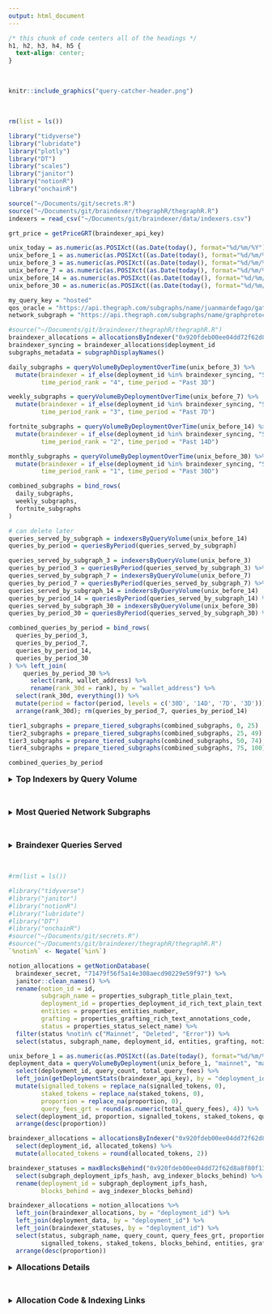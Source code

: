 ```yaml
---
output: html_document
---
```


```css
/* this chunk of code centers all of the headings */
h1, h2, h3, h4, h5 {
  text-align: center;
}
```

<br>

```r
knitr::include_graphics("query-catcher-header.png")
```

<br>

```r
rm(list = ls())

library("tidyverse")
library("lubridate")
library("plotly")
library("DT")
library("scales")
library("janitor")
library("notionR")
library("onchainR")

source("~/Documents/git/secrets.R")
source("~/Documents/git/braindexer/thegraphR/thegraphR.R")
indexers = read_csv("~/Documents/git/braindexer/data/indexers.csv")

grt_price = getPriceGRT(braindexer_api_key)

unix_today = as.numeric(as.POSIXct((as.Date(today(), format="%d/%m/%Y")), format="%Y-%m-%d"))
unix_before_1 = as.numeric(as.POSIXct((as.Date(today(), format="%d/%m/%Y") - 1), format="%Y-%m-%d"))
unix_before_3 = as.numeric(as.POSIXct((as.Date(today(), format="%d/%m/%Y") - 3), format="%Y-%m-%d"))
unix_before_7 = as.numeric(as.POSIXct((as.Date(today(), format="%d/%m/%Y") - 7), format="%Y-%m-%d"))
unix_before_14 = as.numeric(as.POSIXct((as.Date(today(), format="%d/%m/%Y") - 14), format="%Y-%m-%d"))
unix_before_30 = as.numeric(as.POSIXct((as.Date(today(), format="%d/%m/%Y") - 30), format="%Y-%m-%d"))

my_query_key = "hosted"
qos_oracle = "https://api.thegraph.com/subgraphs/name/juanmardefago/gateway-qos-oracle"
network_subgraph = "https://api.thegraph.com/subgraphs/name/graphprotocol/graph-network-arbitrum"

#source("~/Documents/git/braindexer/thegraphR/thegraphR.R")
braindexer_allocations = allocationsByIndexer("0x920fdeb00ee04dd72f62d8a8f80f13c82ef76c1e")
braindexer_syncing = braindexer_allocations$deployment_id
subgraphs_metadata = subgraphDisplayNames()

daily_subgraphs = queryVolumeByDeploymentOverTime(unix_before_3) %>% 
  mutate(braindexer = if_else(deployment_id %in% braindexer_syncing, "Syncing", "Not Syncing"),
         time_period_rank = "4", time_period = "Past 3D") 

weekly_subgraphs = queryVolumeByDeploymentOverTime(unix_before_7) %>% 
  mutate(braindexer = if_else(deployment_id %in% braindexer_syncing, "Syncing", "Not Syncing"),
         time_period_rank = "3", time_period = "Past 7D") 

fortnite_subgraphs = queryVolumeByDeploymentOverTime(unix_before_14) %>% 
  mutate(braindexer = if_else(deployment_id %in% braindexer_syncing, "Syncing", "Not Syncing"),
         time_period_rank = "2", time_period = "Past 14D")

monthly_subgraphs = queryVolumeByDeploymentOverTime(unix_before_30) %>% 
  mutate(braindexer = if_else(deployment_id %in% braindexer_syncing, "Syncing", "Not Syncing"),
         time_period_rank = "1", time_period = "Past 30D")

combined_subgraphs = bind_rows(
  daily_subgraphs, 
  weekly_subgraphs,
  fortnite_subgraphs
)

# can delete later 
queries_served_by_subgraph = indexersByQueryVolume(unix_before_14)
queries_by_period = queriesByPeriod(queries_served_by_subgraph)

queries_served_by_subgraph_3 = indexersByQueryVolume(unix_before_3) 
queries_by_period_3 = queriesByPeriod(queries_served_by_subgraph_3) %>% mutate(period = "3D")
queries_served_by_subgraph_7 = indexersByQueryVolume(unix_before_7) 
queries_by_period_7 = queriesByPeriod(queries_served_by_subgraph_7) %>% mutate(period = "7D")
queries_served_by_subgraph_14 = indexersByQueryVolume(unix_before_14) 
queries_by_period_14 = queriesByPeriod(queries_served_by_subgraph_14) %>% mutate(period = "14D")
queries_served_by_subgraph_30 = indexersByQueryVolume(unix_before_30)
queries_by_period_30 = queriesByPeriod(queries_served_by_subgraph_30) %>% mutate(period = "30D")

combined_queries_by_period = bind_rows(
  queries_by_period_3, 
  queries_by_period_7,
  queries_by_period_14,
  queries_by_period_30
) %>% left_join(
    queries_by_period_30 %>% 
      select(rank, wallet_address) %>% 
      rename(rank_30d = rank), by = "wallet_address") %>% 
  select(rank_30d, everything()) %>% 
  mutate(period = factor(period, levels = c('30D', '14D', '7D', '3D'))) %>% 
  arrange(rank_30d); rm(queries_by_period_7, queries_by_period_14)

tier1_subgraphs = prepare_tiered_subgraphs(combined_subgraphs, 0, 25)
tier2_subgraphs = prepare_tiered_subgraphs(combined_subgraphs, 25, 49)
tier3_subgraphs = prepare_tiered_subgraphs(combined_subgraphs, 50, 74)
tier4_subgraphs = prepare_tiered_subgraphs(combined_subgraphs, 75, 100)

combined_queries_by_period
```

<details>
  <br>
  <summary><font size="3"> **Top Indexers by Query Volume** </font></summary>
```r
upgrade_indexer = "0xbdfb5ee5a2abf4fc7bb1bd1221067aef7f9de491"

indexers_plot = combined_queries_by_period %>% 
  left_join(indexers, by = "wallet_address") %>% 
  mutate(indexer_name = replace_na(indexer_name, "Unknown Indexer"),
         indexer_name = if_else(wallet_address == upgrade_indexer, 
                                "Upgrade Indexer", indexer_name)) %>% 
  group_by(indexer_name, period) %>% 
  summarise(queries_served = sum(queries_served),
            subgraphs_served = sum(subgraphs_served)) 

indexers_rank30d = indexers_plot %>% 
  filter(period == "30D") %>% 
  arrange(desc(queries_served)) 

indexers_rank30d$rank_30d <-  rank(-indexers_rank30d$queries_served)

indexers_plot = indexers_plot %>%
  left_join(indexers_rank30d %>% select(rank_30d, indexer_name), by = "indexer_name") %>% 
  filter(rank_30d < 26) %>% 
  arrange(rank_30d) %>% 
  #left_join(indexers %>% group_by(), by = "indexer_name") %>% 
  mutate(indexer_name = str_replace_all(indexer_name, "Braindexer", "🧠 Braindexer"),
         indexer_name = fct_reorder(indexer_name, rank_30d)) %>% 
  ggplot(aes(fill=period, x=fct_reorder(indexer_name, rank_30d), y=queries_served, group = period,
             text=paste0('Indexer: ', indexer_name, 
                         #'<br>Wallet: ', wallet_address, 
                         '<br>',period,' Rank: ', rank_30d, 
                         '<br>',period,' Queries: ', format(queries_served, nsmall=0, big.mark=","),
                         '<br>',period,' Subgraphs Served: ', subgraphs_served))) + 
  geom_bar(stat="identity", width = 0.5, position = position_dodge(width=0.7)) +
  #geom_segment(aes(x=wallet_address, xend=wallet_address, y=0, yend=queries_served), linewidth = 1.2) +
  #geom_point(size=2, alpha=1, stroke=1) +
  theme_minimal() +
  theme(panel.background = element_rect(
        fill = "white", colour = "white", size = 0.5, linetype = "solid"),
        plot.title = element_text(size=14, face="bold", hjust=0.5),
        axis.title.x = element_blank(),
        axis.title.y = element_text(size=6, family = "Arial", colour="#000000"),
        axis.text.x = element_text(size=7, angle = 45, vjust = 0.5, hjust=1),
        axis.text.y = element_text(size=6, family = "Arial", colour="#000000"),
        legend.position = "none") +
   labs(title="The Graph's Indexers - Queries Served (Top 25 - Past 30D)", 
        y = "Queries Served by Indexer (Past 30D)") +
   scale_fill_manual(values=c("#054C70", "#00CED4", "#089DEA", "#E9A1C9")) +
   scale_y_continuous(labels = comma)
ggplotly(indexers_plot, tooltip = c("text")) 
```

```r
queries_table_3 = queries_by_period_3 %>% 
  mutate(queries_3d = str_c(format(queries_served, nsmall=0, big.mark=","),
                             " (",subgraphs_served,")"),
         fees_3d = paste0(
           "USD: $",format(round(query_fees_grt*grt_price, 2), nsmall=0, big.mark=","), "\n",
           "GRT: ",format(round(query_fees_grt, 2), nsmall=0, big.mark=","))) %>% 
  select(wallet_address, queries_3d, fees_3d)

queries_table_30 = queries_by_period_30 %>% 
  mutate(queries_30d = str_c(format(queries_served, nsmall=0, big.mark=","),
                             " (",subgraphs_served,")"),
         fees_30d = paste0(
           "USD: $",format(round(query_fees_grt*grt_price, 2), nsmall=0, big.mark=","), "\n",
           "GRT: ",format(round(query_fees_grt, 2), nsmall=0, big.mark=","))) %>% 
  select(rank, wallet_address, queries_30d, fees_30d)

datatable(queries_table_30 %>% 
  left_join(queries_table_3, by = "wallet_address") %>% 
  left_join(indexers, by = "wallet_address") %>% 
  distinct(rank, indexer_name, queries_30d, fees_30d, queries_3d, fees_3d) %>% 
  mutate(indexer_name = str_replace_all(indexer_name, "Braindexer", "🧠 Braindexer")) %>% 
  #select(rank, indexer_name, queries_3d, fees_3d, queries_30d, fees_30d) %>% 
  arrange(rank), 
          caption = "Top Indexers Serving Queries over Past 30 Days", 
          rownames = FALSE,  options = list(pageLength = 15))
```
</details>
<br>

<details>
  <br>
  <summary><font size="3"> **Most Queried Network Subgraphs** </font></summary>
```r
combined_plots = tier1_subgraphs %>% 
  ggplot(aes(fill=time_period_rank, x=display_name, y=query_count, #color=braindexer,
             text=paste('Subgraph:', display_name, 
                        '<br>Query Rank:', period_rank, 
                        '<br>Time Period:', time_period, 
                        '<br>Period Queries:', format(query_count, nsmall=0, big.mark=","),
                        '<br>Success rate:', success_rate, '<br>Avg latency:', avg_latency, "ms"))) +
  geom_bar(stat="identity", width = 0.5, position = position_dodge(width=0.7)) +
  theme_minimal() +
  theme(plot.title = element_text(size=14, face="bold", hjust=0.5),
        plot.subtitle = element_text(size=11, hjust=0.5),
        axis.title.x=element_blank(),
        axis.text.x = element_text(angle = 45, vjust = 0.5, hjust=1),
        legend.position = "none") +
  ggtitle("Top Graph Network Subgraphs by Query Volume (Past 14D - Top 25)") + 
  ylab("Number of Queries") +
  scale_fill_manual(values=c("#054C70", "#089DEA", "#E9A1C9")) + 
  scale_y_continuous(labels = comma)
ggplotly(combined_plots, tooltip = c("text")) 
```

```r
tiered_subgraphs = bind_rows(tier1_subgraphs, tier2_subgraphs, tier3_subgraphs, tier4_subgraphs) %>%
  arrange(time_period_rank, chart_rank)

datatable(tiered_subgraphs %>% 
            mutate(query_count = format(query_count, nsmall=0, big.mark=","),
                   success_rate = success_rate,
                   avg_latency = str_c(avg_latency, " ms"),
                   display_name = str_replace_all(display_name, " 🧠", ""),
                   display_name = if_else(braindexer == "Syncing", 
                                          str_c("🧠 ", display_name), display_name),
                   display_name = replace_na(display_name, "♻️ Deprecated")) %>% 
            select(time_period, everything(), -chart_rank, -period_rank, -time_period_rank, -braindexer), 
            caption = "Top Graph Network Subgraphs by Query Volume (Past 14 Days)", 
            rownames = FALSE)
```

**Search Subgraphs:** [Graphscan](https://arbitrum.graphscan.io/#subgraphs) | [Graph Explorer](https://thegraph.com/explorer) | [GraphSeer](https://beta.graphseer.com/)
<br>
<br>

<details>
  <br>
  <summary><font size="3"> **Most Queried Network Subgraphs (Last 3D)** </font></summary>
  
```r
last_3D_data = combined_subgraphs %>% 
  filter(time_period == "Past 3D") %>% 
  mutate(display_name = if_else(is.na(display_name), 
                                str_c(substr(deployment_id, 1, 4),"-",
                                      str_sub(deployment_id,-4,-1)), display_name),
         display_name = if_else(braindexer == "Syncing", str_c(display_name," 🧠"), display_name), 
         display_name = fct_reorder(display_name, rank)) 

last_3D_plots = last_3D_data %>% 
  filter(rank < 40) %>% 
  ggplot(aes(fill=time_period_rank, x=display_name, y=query_count, #color=braindexer,
             text=paste('Subgraph:', display_name, 
                        '<br>Query Rank:', rank, 
                        '<br>Time Period:', time_period, 
                        '<br>Period Queries:', format(query_count, nsmall=0, big.mark=","),
                        '<br>Success rate:', success_rate, 
                        '<br>Avg latency:', avg_latency, "ms"))) +
  geom_bar(stat="identity", width = 0.5, position = position_dodge(width=0.7)) +
  theme_minimal() +
  theme(plot.title = element_text(size=14, face="bold", hjust=0.5),
        plot.subtitle = element_text(size=11, hjust=0.5),
        axis.title.x=element_blank(),
        axis.text.x = element_text(angle = 45, vjust = 0.5, hjust=1),
        legend.position = "none") +
  ggtitle("Top Graph Network Subgraphs by Query Volume (Past 3D - Top 40)") + 
  ylab("Number of Queries") +
  scale_fill_manual(values=c("#E9A1C9")) + 
  scale_y_continuous(labels = comma)
ggplotly(last_3D_plots, tooltip = c("text")) 
```

```r
datatable(last_3D_data %>% 
            mutate(query_count = format(query_count, nsmall=0, big.mark=","),
                   success_rate = success_rate,
                   avg_latency = str_c(avg_latency, " ms"),
                   display_name = str_replace_all(display_name, " 🧠", ""),
                   display_name = if_else(braindexer == "Syncing", str_c("🧠 ", display_name), display_name),
                   display_name = replace_na(display_name, "♻️ Deprecated")) %>% 
            select(rank, display_name, query_count, success_rate, avg_latency, deployment_id), 
            caption = "Top Network Subgraphs by Query Volume (Past 3 Days)", 
            rownames = FALSE)
```

</details>
<br>

<details>
  <br>
  <summary><font size="3"> **Most Queried Network Subgraphs (Last 30D - Tiers 2-4)** </font></summary>
  
```r
combined_plots = tier2_subgraphs %>% 
  ggplot(aes(fill=time_period_rank, x=display_name, y=query_count, #color=braindexer,
             text=paste('Subgraph:', display_name, 
                        '<br>Query Rank:', period_rank, 
                        '<br>Time Period:', time_period, 
                        '<br>Period Queries:', format(query_count, nsmall=0, big.mark=","),
                        '<br>Success rate:', success_rate, '<br>Avg latency:', avg_latency, "ms"))) +
  geom_bar(stat="identity", width = 0.5, position = position_dodge(width=0.7)) +
  theme_minimal() +
  theme(plot.title = element_text(size=14, face="bold", hjust=0.5),
        plot.subtitle = element_text(size=11, hjust=0.5),
        axis.title.x=element_blank(),
        axis.text.x = element_text(angle = 45, vjust = 0.5, hjust=1),
        legend.position = "none") +
  ggtitle("Top Graph Network Subgraphs by Query Volume (Past 14D - Rank 26-50)") + 
  ylab("Number of Queries") +
  scale_fill_manual(values=c("#054C70", "#089DEA", "#E9A1C9")) + 
  scale_y_continuous(labels = comma)
ggplotly(combined_plots, tooltip = c("text")) 
```

```r
combined_plots = tier3_subgraphs %>% 
  ggplot(aes(fill=time_period_rank, x=display_name, y=query_count, #color=braindexer,
             text=paste('Subgraph:', display_name, 
                        '<br>Query Rank:', period_rank, 
                        '<br>Time Period:', time_period, 
                        '<br>Period Queries:', format(query_count, nsmall=0, big.mark=","),
                        '<br>Success rate:', success_rate, '<br>Avg latency:', avg_latency, "ms"))) +
  geom_bar(stat="identity", width = 0.5, position = position_dodge(width=0.7)) +
  theme_minimal() +
  theme(plot.title = element_text(size=14, face="bold", hjust=0.5),
        plot.subtitle = element_text(size=11, hjust=0.5),
        axis.title.x=element_blank(),
        axis.text.x = element_text(angle = 45, vjust = 0.5, hjust=1),
        legend.position = "none") +
  ggtitle("Top Graph Network Subgraphs by Query Volume (Past 14D - Rank 50-75)") + 
  ylab("Number of Queries") +
  scale_fill_manual(values=c("#054C70", "#089DEA", "#E9A1C9")) + 
  scale_y_continuous(labels = comma)
ggplotly(combined_plots, tooltip = c("text")) 
```

```r
combined_plots = tier4_subgraphs %>% 
  ggplot(aes(fill=time_period_rank, x=display_name, y=query_count, #color=braindexer,
             text=paste('Subgraph:', display_name, 
                        '<br>Query Rank:', period_rank, 
                        '<br>Time Period:', time_period, 
                        '<br>Period Queries:', format(query_count, nsmall=0, big.mark=","),
                        '<br>Success rate:', success_rate, '<br>Avg latency:', avg_latency, "ms"))) +
  geom_bar(stat="identity", width = 0.5, position = position_dodge(width=0.7)) +
  theme_minimal() +
  theme(plot.title = element_text(size=14, face="bold", hjust=0.5),
        plot.subtitle = element_text(size=11, hjust=0.5),
        axis.title.x=element_blank(),
        axis.text.x = element_text(angle = 45, vjust = 0.5, hjust=1),
        legend.position = "none") +
  ggtitle("Top Graph Network Subgraphs by Query Volume (Past 14D - Rank 75-100)") + 
  ylab("Number of Queries") +
  scale_fill_manual(values=c("#054C70", "#089DEA", "#E9A1C9")) + 
  scale_y_continuous(labels = comma)
ggplotly(combined_plots, tooltip = c("text")) 
```

</details>



</details>
<br>



<details>
  <br>
  <summary><font size="3"> **Braindexer Queries Served** </font></summary>
```r

combined_queries_by_subgraph = bind_rows(
  queries_served_by_subgraph_3 %>% mutate(period = "3D"), 
  queries_served_by_subgraph_7 %>% mutate(period = "7D"),
  queries_served_by_subgraph_14 %>% mutate(period = "14D"),
  queries_served_by_subgraph_30 %>% mutate(period = "30D")
)

subgraph_totals = combined_queries_by_subgraph %>% 
  rename(deployment_id = subgraph_deployment_ipfs_hash) %>% 
  mutate(total_queries = as.numeric(queries_served),
         total_fees_grt = round(as.numeric(query_fees_grt),2),
         avg_query_fee = as.numeric(avg_query_fee)) %>% 
  group_by(deployment_id) %>% 
  summarize(indexers = n_distinct(wallet_address),
            total_queries = sum(total_queries),
            total_fees_grt = sum(total_fees_grt)) %>% 
  arrange(desc(total_queries)) 

braindexer_subgraphs = combined_queries_by_subgraph %>% 
  rename(deployment_id = subgraph_deployment_ipfs_hash) %>% 
  filter(wallet_address == "0x920fdeb00ee04dd72f62d8a8f80f13c82ef76c1e") %>% 
  mutate(queries_served = as.numeric(queries_served),
         query_fees_grt = round(as.numeric(query_fees_grt),2),
         avg_query_fee = as.numeric(avg_query_fee),
         wallet_address = if_else(
           wallet_address == "0x920fdeb00ee04dd72f62d8a8f80f13c82ef76c1e", 
           str_c("🧠 Braindexer Arbitrum Indexer (0x920-76c1e)"), wallet_address)) %>% 
  group_by(wallet_address, deployment_id, period) %>% 
  summarize(queries_served = sum(queries_served),
            query_fees_grt = sum(query_fees_grt),
            avg_query_fee = mean(avg_query_fee)) %>% 
  left_join(subgraphs_metadata, by = "deployment_id") %>% 
  rename(subgraphs = display_name) %>% 
  mutate(subgraphs = if_else(is.na(subgraphs), str_c(substr(deployment_id, 1, 5),
                                       "-",str_sub(deployment_id,-5,-1)), subgraphs)) %>% 
  select(wallet_address, subgraphs, queries_served, query_fees_grt, deployment_id, period)

braindexer_sync_count = as.character(count(braindexer_subgraphs)$n)
braindexer_query_count = as.character(format(sum(braindexer_subgraphs$queries_served), nsmall=0, big.mark=","))
braindexer_fees_count = as.character(round(sum(braindexer_subgraphs$query_fees_grt),2))
prc_of_network_queries = round(sum(braindexer_subgraphs$queries_served)/sum(subgraph_totals$total_queries)*100,2)

braindexer_table = braindexer_subgraphs %>% 
  left_join(subgraph_totals, by = "deployment_id") %>% 
  ungroup() %>% arrange(desc(query_fees_grt)) %>% 
  mutate(prc_served = round((queries_served/total_queries)*100,2),
         queries_served = format(queries_served, nsmall=0, big.mark=","),
         queries_served = str_c(queries_served, " (", prc_served ,"%)"),
         indexers = as.character(indexers),
         query_fees_grt = as.character(query_fees_grt),
         period = factor(period, levels = c('30D', '14D', '7D', '3D'))) %>% 
  select(wallet_address, subgraphs, queries_served, query_fees_grt, indexers, deployment_id, period) 

revSubstr <- function(x, start, stop) {
  x <- strsplit(x, "")
  sapply(x, 
         function(x) paste(rev(rev(x)[start:stop]), collapse = ""), 
         USE.NAMES = FALSE)
}

braindexer_queries = braindexer_table %>% 
  mutate(queries_served_num = sub("\\(.*", "", queries_served),
         queries_served_num = str_replace_all(queries_served_num, ",", ""),
         queries_served_num = as.numeric(queries_served_num),
         subgraphs = if_else(is.na(subgraphs), 
                             str_c(substr(deployment_id, start = 1, stop = 4),"-",
                                   revSubstr(deployment_id, start = 1, stop = 4)), subgraphs),
         subgraphs = fct_reorder(subgraphs, -queries_served_num)) %>% 
  select(subgraphs, queries_served, queries_served_num, deployment_id, period) %>% 
  ggplot(aes(x=subgraphs, y=queries_served_num, group=period, fill=period,
             text=paste('Subgraph: ', subgraphs, 
                        '<br>Deployment ID: ', deployment_id, 
                        '<br>Period: ', period, 
                        '<br>Queries Served: ', queries_served))) + 
  geom_bar(stat="identity", width = 0.5, position = position_dodge(width=0.7)) +
  theme_minimal() +
  theme(panel.background = element_rect(
        fill = "white", colour = "white", size = 0.5, linetype = "solid"),
        plot.title = element_text(size=14, face="bold", hjust=0.5),
        axis.title.x = element_blank(),
        axis.title.y = element_text(size=8, family = "Arial", colour="#000000"),
        axis.text.x = element_text(size=8, angle = 45, vjust = 0.5, hjust=1),
        axis.text.y = element_text(size=8, family = "Arial", colour="#000000"),
        legend.position = "none") +
   labs(title="Queries Served by Braindexer (Past 30D)", 
        y = "Queries Served by Braindexer (Past 30D)") +
  scale_fill_manual(values=c("30D" = "#054C70", 
                             "14D" = "#00CED4", 
                             "7D" = "#089DEA", 
                             "3D" = "#E9A1C9")) +
   scale_y_continuous(labels = comma)
ggplotly(braindexer_queries, tooltip = c("text")) 
```

```r
datatable(braindexer_table %>% 
            mutate(braindexer_subgraph = subgraphs,
                   query_fees = str_c(period,": ", query_fees_grt, " GRT")) %>% 
             arrange(desc(period), queries_served) %>%
            select(braindexer_subgraph, query_fees, indexers, deployment_id, -period, -query_fees_grt), 
          caption = "Queries Served by Braindexer (Past 30D)", 
          rownames = FALSE)
```
</details>
<br>

```r
#rm(list = ls())

#library("tidyverse")
#library("janitor")
#library("notionR")
#library("lubridate")
#library("DT")
#library("onchainR")
#source("~/Documents/git/secrets.R")
#source("~/Documents/git/braindexer/thegraphR/thegraphR.R")
`%notin%` <- Negate(`%in%`)

notion_allocations = getNotionDatabase(
  braindexer_secret, "71479f56f5a14e308aecd90229e59f97") %>% 
  janitor::clean_names() %>% 
  rename(notion_id = id,
         subgraph_name = properties_subgraph_title_plain_text,
         deployment_id = properties_deployment_id_rich_text_plain_text,
         entities = properties_entities_number,
         grafting = properties_grafting_rich_text_annotations_code,
         status = properties_status_select_name) %>% 
  filter(status %notin% c("Mainnet", "Deleted", "Error")) %>% 
  select(status, subgraph_name, deployment_id, entities, grafting, notion_id)

unix_before_1 = as.numeric(as.POSIXct((as.Date(today(), format="%d/%m/%Y") - 1), format="%Y-%m-%d"))
deployment_data = queryVolumeByDeployment(unix_before_1, "mainnet", "mainnet-arbitrum") %>% 
  select(deployment_id, query_count, total_query_fees) %>%
  left_join(getDeploymentStats(braindexer_api_key), by = "deployment_id") %>% 
  mutate(signalled_tokens = replace_na(signalled_tokens, 0),
         staked_tokens = replace_na(staked_tokens, 0),
         proportion = replace_na(proportion, 0),
         query_fees_grt = round(as.numeric(total_query_fees), 4)) %>% 
  select(deployment_id, proportion, signalled_tokens, staked_tokens, query_count, query_fees_grt) %>% 
  arrange(desc(proportion))

braindexer_allocations = allocationsByIndexer("0x920fdeb00ee04dd72f62d8a8f80f13c82ef76c1e") %>% 
  select(deployment_id, allocated_tokens) %>% 
  mutate(allocated_tokens = round(allocated_tokens, 2))

braindexer_statuses = maxBlocksBehind("0x920fdeb00ee04dd72f62d8a8f80f13c82ef76c1e", unix_before_1) %>% 
  select(subgraph_deployment_ipfs_hash, avg_indexer_blocks_behind) %>% 
  rename(deployment_id = subgraph_deployment_ipfs_hash,
         blocks_behind = avg_indexer_blocks_behind) 

braindexer_allocations = notion_allocations %>% 
  left_join(braindexer_allocations, by = "deployment_id") %>% 
  left_join(deployment_data, by = "deployment_id") %>% 
  left_join(braindexer_statuses, by = "deployment_id") %>% 
  select(status, subgraph_name, query_count, query_fees_grt, proportion, allocated_tokens,  
         signalled_tokens, staked_tokens, blocks_behind, entities, grafting, deployment_id, notion_id) %>% 
  arrange(desc(proportion))
```

<details>
    <br>
    <summary><font size="3"> **Allocations Details** </font></summary>

**Current Braindexer Allocations**

```r
braindexer_summary = braindexer_allocations %>% 
  mutate(status = if_else(blocks_behind < 2, "🟢", status),
         status = if_else(blocks_behind < 5 & blocks_behind > 2, "🟡", status),
         status = if_else(blocks_behind > 5, "🔴", status),
         status = if_else(status %notin% c("🟢","🟡","🔴"), "🔎", status)) %>% 
  select(status, subgraph_name, proportion, allocated_tokens, 
         query_count, query_fees_grt, deployment_id) %>% 
  arrange(desc(allocated_tokens), desc(query_count))
            
datatable(braindexer_summary %>% select(-deployment_id), 
          caption = "Current Braindexer Allocations", rownames = FALSE)
```

**New/Proposed Braindexer Allocations**

```r
# proportion = (signalled_tokens)/(total_signal) / (staked_tokens)/(total_staked)
# new_allocation = (signalled_tokens/total_staked)/(total_signal/old_allocation)
new_prop = 1.0

new_allocations = braindexer_allocations %>% 
  rename(current_prop = proportion,
         current_signal = signalled_tokens,
         current_stake = staked_tokens,
         current_brain = allocated_tokens) %>% 
  mutate(total_signal = getGraphArbitrumStats("signalled_tokens"),
         total_stake = getGraphArbitrumStats("staked_tokens") + getGraphArbitrumStats("delegated_tokens"),
         nobrain_stake = (current_stake-current_brain),
         nobrain_prop = round(((current_signal)/(total_signal))/
                                ((nobrain_stake)/(total_stake)),4),
         new_prop = new_prop,
         new_stake = (current_signal*total_stake)/(total_signal*new_prop),
         new_brain = if_else(current_stake < new_stake, round((new_stake), 0), 5000),
         new_brain = if_else(is.na(new_brain), current_brain, new_brain), 
         action = if_else(current_stake < new_stake, "reallocate", "lower"),
         action = if_else(is.na(nobrain_prop), "research", action),
         status = if_else(status == "Synced", "🟢", status),
                   status = if_else(status == "Failed", "🔴", status),
                   status = if_else(status == "Offchain", "🟡", status)) %>% 
  filter(!is.na(new_brain)) %>% 
  select(status, subgraph_name, current_prop, nobrain_prop, current_brain, new_prop, new_brain, nobrain_stake, 
         current_stake, new_stake, current_signal, query_count, action, deployment_id)

datatable(new_allocations %>% select(status, subgraph_name, current_prop, current_brain, new_brain, current_signal, current_stake), 
          caption = "Current Non-Braindexer Allocations", rownames = FALSE)
```

**Current Non-Braindexer Allocations**

```r
nonbraindexer_allocations = deployment_data %>% 
  rename(current_signal = signalled_tokens,
         current_prop = proportion) %>% 
  filter(current_signal > 1000 & deployment_id %notin% braindexer_allocations$deployment_id) %>% 
  left_join(subgraphDisplayNames() %>% 
  filter(network == "mainnet"), by = "deployment_id") %>% 
  mutate(total_signal = getGraphArbitrumStats("signalled_tokens"),
         total_stake = getGraphArbitrumStats("staked_tokens") + getGraphArbitrumStats("delegated_tokens"),
         new_prop = new_prop,
         sugg_allocation = round((current_signal*total_stake)/(total_signal*new_prop),0))

datatable(nonbraindexer_allocations %>% 
            select(display_name, current_prop, new_prop, sugg_allocation, current_signal, staked_tokens, query_count, query_fees_grt), 
          caption = "Current Non-Braindexer Allocations", rownames = FALSE)
```

**Search Subgraphs:** [Graphscan](https://arbitrum.graphscan.io/#subgraphs) | [Graph Explorer](https://thegraph.com/explorer) | [GraphSeer](https://beta.graphseer.com/)
<br>
<br>

</details>

<br>

<details>
    <br>
    <summary><font size="3"> **Allocation Code & Indexing Links** </font></summary>

**Access Server & Check Status**

**Note:** These links and commands will get you connected to the server. If you have errors, contact Braindexer engineers to grant you authorization. 

[Braindexer Explorer](https://thegraph.com/explorer/profile/0x920fdeb00ee04dd72f62d8a8f80f13c82ef76c1e?view=Indexing&chain=arbitrum-one) | [Braindexer Graphscan](https://arbitrum.graphscan.io/profile?id=0x920fdeb00ee04dd72f62d8a8f80f13c82ef76c1e#indexer-allocations) | [OK Graph](https://okgraph.xyz/) | [The Graph Indexer Docs](https://thegraph.com/docs/en/network/indexing/) | [The Graph Error Docs](https://github.com/graphprotocol/indexer/blob/main/docs/errors.md#ie064)

```r
reallocations_research = new_allocations %>% 
  filter(action == "research") %>% 
  select(subgraph_name, deployment_id, action, new_brain) %>% 
  arrange(new_brain)

reallocations_lower = new_allocations %>% 
  filter(action == "lower") %>% 
  select(subgraph_name, deployment_id, action, new_brain) %>% 
  arrange(new_brain)

reallocations_optimal = new_allocations %>% 
  filter(action == "reallocate") %>% 
  select(subgraph_name, deployment_id, action, new_brain) %>% 
  arrange(new_brain)

sum(reallocations_research$new_brain)
sum(reallocations_lower$new_brain)
sum(reallocations_optimal$new_brain)
reallocations_research
reallocations_lower
reallocations_optimal
```

```shell
# connect to ethereum/arbitrum
ssh graph@5.9.85.100 
docker run --entrypoint /bin/bash -it ghcr.io/graphprotocol/indexer-cli:v0.20.22
graph indexer connect http://5.9.85.100:30800
graph indexer connect http://5.9.85.100:30801

# statuses 
graph indexer status --network arbitrum-one
graph indexer actions get --status queued --network arbitrum-one

graph indexer status --network mainnet
graph indexer actions get --status queued --network mainnet
```

**Minimal Allocations**

**Note:** You can double check but these allocations likely fall below our optimization threshold of `new_prop`.

```r
options(scipen = 999)
#cat(paste0("# double check but looks like all of these now fall below our optimization threshold of ", new_prop),sep="\n")
for (i in 1:nrow(reallocations_lower)) {
  allocate = "graph indexer actions queue reallocate "
  network = " --network arbitrum-one"
  cat(paste0(allocate, reallocations_lower$deployment_id[i]," ",reallocations_lower$new_brain[i],network," # ",reallocations_lower$subgraph_name[i]),sep="\n")
}
```

**Research Allocations**

**Note:** These need to check these since they were missing allocation data above. 

```r
options(scipen = 999)
#cat(paste0("# need to check these since they were missing allocation data"),sep="\n")
for (i in 1:nrow(reallocations_research)) {
  allocate = "graph indexer actions queue reallocate "
  network = " --network arbitrum-one"
  cat(paste0(allocate, reallocations_research$deployment_id[i]," ",reallocations_research$new_brain[i],network," # ",reallocations_research$subgraph_name[i]),sep="\n")
}
```

**Optimized Allocations**

**Note:** Run these last and you'll need to adjust the last few to fall under the stake we have available.

```r
options(scipen = 999)
#cat(paste0("# run these last and you'll need to adjust the last few to fall under the stake we have available"),sep="\n")
for (i in 1:nrow(reallocations_optimal)) {
  allocate = "graph indexer actions queue reallocate "
  network = " --network arbitrum-one"
  cat(paste0(allocate, reallocations_optimal$deployment_id[i]," ",reallocations_optimal$new_brain[i],network," # ",reallocations_optimal$subgraph_name[i]),sep="\n")
}
```

**Additional Commands**

```shell
# actions
graph indexer actions queue allocate deployment_id 100
graph indexer actions queue reallocate deployment_id allocation_id 100
graph indexer actions queue unallocate deployment_id allocation_id
graph indexer rules prepare deployment_id 
graph indexer actions approve id --network arbitrum-one
graph indexer actions execute approved

# grafting 
curl -XPOST https://api.thegraph.com/ipfs/api/v0/cat\?arg\=deployment_id -s | grep graft -A 1

# force unallocate
graph indexer actions queue unallocate deployment_id allocation_id 0x0000000000000000000000000000000000000000000000000000000000000000 --force --network arbitrum-one
```

</details>

<br>
<br>
<br>
<br>
<br>
<br>
<br>
<br>
<br>
<br>